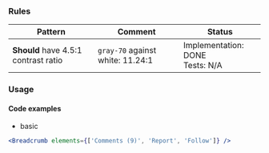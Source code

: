 ### Rules

| Pattern                              | Comment                          | Status                               |
| ------------------------------------ | -------------------------------- | ------------------------------------ |
| **Should** have 4.5:1 contrast ratio | `gray-70` against white: 11.24:1 | Implementation: DONE<br />Tests: N/A |

### Usage

#### Code examples

- basic

```jsx
<Breadcrumb elements={['Comments (9)', 'Report', 'Follow']} />
```
